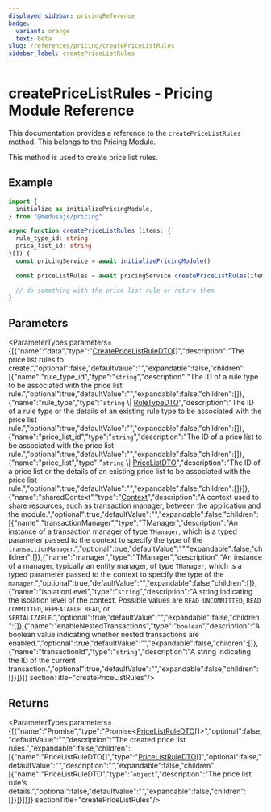 ```yaml
---
displayed_sidebar: pricingReference
badge:
  variant: orange
  text: Beta
slug: /references/pricing/createPriceListRules
sidebar_label: createPriceListRules
---
```



# createPriceListRules - Pricing Module Reference

This documentation provides a reference to the `createPriceListRules` method. This belongs to the Pricing Module.

This method is used to create price list rules.

## Example

```ts
import {
  initialize as initializePricingModule,
} from "@medusajs/pricing"

async function createPriceListRules (items: {
  rule_type_id: string
  price_list_id: string
}[]) {
  const pricingService = await initializePricingModule()

  const priceListRules = await pricingService.createPriceListRules(items)

  // do something with the price list rule or return them
}
```

## Parameters

<ParameterTypes parameters={[{"name":"data","type":"[CreatePriceListRuleDTO](../../interfaces/pricing.CreatePriceListRuleDTO.mdx)[]","description":"The price list rules to create.","optional":false,"defaultValue":"","expandable":false,"children":[{"name":"rule_type_id","type":"`string`","description":"The ID of a rule type to be associated with the price list rule.","optional":true,"defaultValue":"","expandable":false,"children":[]},{"name":"rule_type","type":"`string` \\| [RuleTypeDTO](../../interfaces/pricing.RuleTypeDTO.mdx)","description":"The ID of a rule type or the details of an existing rule type to be associated with the price list rule.","optional":true,"defaultValue":"","expandable":false,"children":[]},{"name":"price_list_id","type":"`string`","description":"The ID of a price list to be associated with the price list rule.","optional":true,"defaultValue":"","expandable":false,"children":[]},{"name":"price_list","type":"`string` \\| [PriceListDTO](../../interfaces/pricing.PriceListDTO.mdx)","description":"The ID of a price list or the details of an existing price list to be associated with the price list rule.","optional":true,"defaultValue":"","expandable":false,"children":[]}]},{"name":"sharedContext","type":"[Context](../../interfaces/pricing.Context.mdx)","description":"A context used to share resources, such as transaction manager, between the application and the module.","optional":true,"defaultValue":"","expandable":false,"children":[{"name":"transactionManager","type":"TManager","description":"An instance of a transaction manager of type `TManager`, which is a typed parameter passed to the context to specify the type of the `transactionManager`.","optional":true,"defaultValue":"","expandable":false,"children":[]},{"name":"manager","type":"TManager","description":"An instance of a manager, typically an entity manager, of type `TManager`, which is a typed parameter passed to the context to specify the type of the `manager`.","optional":true,"defaultValue":"","expandable":false,"children":[]},{"name":"isolationLevel","type":"`string`","description":"A string indicating the isolation level of the context. Possible values are `READ UNCOMMITTED`, `READ COMMITTED`, `REPEATABLE READ`, or `SERIALIZABLE`.","optional":true,"defaultValue":"","expandable":false,"children":[]},{"name":"enableNestedTransactions","type":"`boolean`","description":"A boolean value indicating whether nested transactions are enabled.","optional":true,"defaultValue":"","expandable":false,"children":[]},{"name":"transactionId","type":"`string`","description":"A string indicating the ID of the current transaction.","optional":true,"defaultValue":"","expandable":false,"children":[]}]}]}  sectionTitle="createPriceListRules"/>

## Returns

<ParameterTypes parameters={[{"name":"Promise","type":"Promise&#60;[PriceListRuleDTO](../../interfaces/pricing.PriceListRuleDTO.mdx)[]&#62;","optional":false,"defaultValue":"","description":"The created price list rules.","expandable":false,"children":[{"name":"PriceListRuleDTO[]","type":"[PriceListRuleDTO](../../interfaces/pricing.PriceListRuleDTO.mdx)[]","optional":false,"defaultValue":"","description":"","expandable":false,"children":[{"name":"PriceListRuleDTO","type":"`object`","description":"The price list rule's details.","optional":false,"defaultValue":"","expandable":false,"children":[]}]}]}]}  sectionTitle="createPriceListRules"/>
